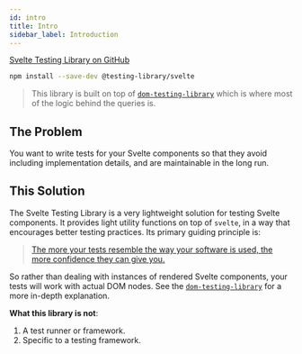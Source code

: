 ```yaml
---
id: intro
title: Intro
sidebar_label: Introduction
---
```


[Svelte Testing Library on GitHub][gh]

[gh]: https://github.com/testing-library/svelte-testing-library

```bash npm2yarn
npm install --save-dev @testing-library/svelte
```

> This library is built on top of [`dom-testing-library`][dom-testing-library]
> which is where most of the logic behind the queries is.

[dom-testing-library]: ../dom-testing-library/intro.mdx

## The Problem

You want to write tests for your Svelte components so that they avoid including
implementation details, and are maintainable in the long run.

## This Solution

The Svelte Testing Library is a very lightweight solution for testing Svelte
components. It provides light utility functions on top of `svelte`, in a way
that encourages better testing practices. Its primary guiding principle is:

> [The more your tests resemble the way your software is used, the more
> confidence they can give you.][testing-library-blurb]

So rather than dealing with instances of rendered Svelte components, your tests
will work with actual DOM nodes. See the
[`dom-testing-library`][dom-solution-explainer] for a more in-depth explanation.

[testing-library-blurb]:
  https://twitter.com/kentcdodds/status/977018512689455106
[dom-solution-explainer]: ../dom-testing-library/intro.mdx#this-solution

**What this library is not**:

1.  A test runner or framework.
2.  Specific to a testing framework.
